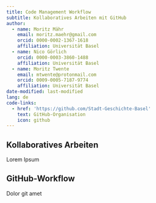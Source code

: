 ```yaml
---
title: Code Management Workflow
subtitle: Kollaboratives Arbeiten mit GitHub
author:
  - name: Moritz Mähr
    email: moritz.maehr@gmail.com
    orcid: 0000-0002-1367-1618
    affiliation: Universität Basel
  - name: Nico Görlich
    orcid: 0000-0003-3860-1488
    affiliation: Universität Basel
  - name: Moritz Twente
    email: mtwente@protonmail.com
    orcid: 0009-0005-7187-9774
    affiliation: Universität Basel
date-modified: last-modified
lang: de
code-links:
  - href: 'https://github.com/Stadt-Geschichte-Basel'
    text: GitHub-Organisation
    icon: github
---
```


## Kollaboratives Arbeiten

Lorem Ipsum

## GitHub-Workflow

Dolor git amet
